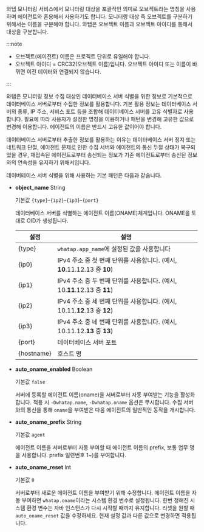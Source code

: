 와탭 모니터링 서비스에서 모니터링 대상을 포괄적인 의미로 오브젝트라는 명칭을 사용하며 에이전트와 혼용해서 사용하기도 합니다. 모니터링 대상 즉 오브젝트를 구분하기 위해서는 이름을 구분해야 합니다. 와탭은 오브젝트 이름과 오브젝트 아이디를 통해서 대상을 구분합니다.

:::note

* 오브젝트(에이전트) 이름은 프로젝트 단위로 유일해야 합니다.
* 오브젝트 아이디 = CRC32(오브젝트 이름)입니다. 오브젝트 아이디 또는 이름이 바뀌면 이전 데이터와 연결되지 않습니다.

:::

와탭은 모니터링 정보 수집 대상인 데이터베이스 서버 식별을 위한 정보로 기본적으로 데이터베이스 서버로부터 수집한 정보를 활용합니다. 기본 활용 정보는 데이터베이스 서버의 종류, IP 주소, 서비스 포트 등을 조합해 데이터베이스 서버를 고유 식별자로 사용합니다. 필요에 따라 사용자가 설정한 명칭을 이용하거나 패턴을 변경해 고유한 값으로 변경해 이용합니다. 에이전트의 이름은 반드시 고유한 값이어야 합니다.

데이터베이스 서버로부터 추출한 정보를 활용하는 이유는 데이터베이스 서버 정지 또는 네트워크 단절, 에이전트 문제로 인한 수집 서버와 에이전트의 통신 두절 상태가 복구되었을 경우, 재접속된 에이전트로부터 송신되는 정보가 기존 에이전트로부터 송신된 정보와의 연속성을 유지하기 위해서입니다.

데이버테이스 서버 식별을 위해 사용하는 기본 패턴은 다음과 같습니다.

* **object_name** <span class='type'>String</span>

  기본값 `{type}`-`{ip2}`-`{ip3}`-`{port}`
  
  데이터베이스 서버를 식별하는 에이전트 이름(ONAME)체계입니다. ONAME을 토대로 OID가 생성됩니다.

  | 설정       | 설명                                                                      |
  | ---------- | ------------------------------------------------------------------------- |
  | {type}     | `whatap.app_name`에 설정된 값을 사용합니다                                  |
  | {ip0}      | IPv4 주소 중 첫 번째 단위를 사용합니다. (예시, **10**.11.12.13 중 **10**) |
  | {ip1}      | IPv4 주소 중 두 번째 단위를 사용합니다. (예시, 10.**11**.12.13 중 **11**) |
  | {ip2}      | IPv4 주소 중 세 번째 단위를 사용합니다. (예시, 10.11.**12**.13 중 **12**) |
  | {ip3}      | IPv4 주소 중 네 번째 단위를 사용합니다. (예시, 10.11.12.**13** 중 **13**) |
  | {port}     | 데이터베이스 서버 포트                                                    |
  | {hostname} | 호스트 명                                                                 |

* **auto_oname_enabled** <span class='type'>Boolean</span>

  기본값 `false`

  서버에 등록할 에이전트 이름(oname)을 서버로부터 자동 부여받는 기능을 활성화합니다. 적용 시 `-Dwhatap.name`, `-Dwhatap.oname` 옵션은 무시합니다. 수집 서버와의 통신을 통해 `oname`을 부여받은 다음 에이전트의 일반적인 동작을 개시합니다.

* **auto_oname_prefix** <span class='type'>String</span>

  기본값 `agent`

  에이전트 이름을 서버로부터 자동 부여할 때 에이전트 이름의 prefix, 보통 업무 명을 사용합니다. prefix 일련번호 1~)를 부여합니다.

* **auto_oname_reset** <span class='type'>Int</span>

  기본값 `0`

  서버로부터 새로운 에이전트 이름을 부여받기 위해 수정합니다. 에이전트 이름을 자동 부여하면 `whatap.oname`이라는 시스템 환경 변수로 설정됩니다. 한번 정해진 시스템 환경 변수는 자바 인스턴스가 다시 시작할 때까지 유지합니다. 리셋을 원할 때 `auto_oname_reset` 값을 수정하세요. 현재 설정 값과 다른 값으로 변경하면 적용됩니다.